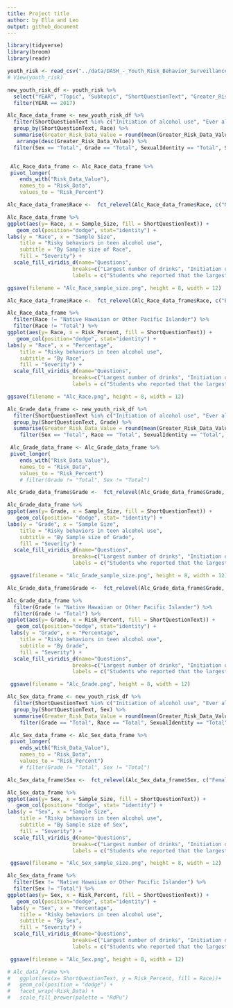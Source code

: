 ```yaml
---
title: Project title
author: by Ella and Leo
output: github_document
---
```


```r
library(tidyverse)
library(broom)
library(readr)
```

```r
youth_risk <- read_csv("../data/DASH_-_Youth_Risk_Behavior_Surveillance_System__YRBSS___High_School____Including_Sexual_Orientation_20240207.csv")
# View(youth_risk)

```

```r
new_youth_risk_df <- youth_risk %>% 
  select("YEAR", "Topic", "Subtopic", "ShortQuestionText", "Greater_Risk_Data_Value", "Lesser_Risk_Data_Value", "Sample_Size", "Sex", "Race", "Grade", "SexualIdentity", "SexOfSexualContacts") %>%
  filter(YEAR == 2017)
```

```r
Alc_Race_data_frame <- new_youth_risk_df %>%
  filter(ShortQuestionText %in% c("Initiation of alcohol use", "Ever alcohol use", "Current alcohol use", "Largest number of drinks")) %>%
  group_by(ShortQuestionText, Race) %>%
  summarise(Greater_Risk_Data_Value = round(mean(Greater_Risk_Data_Value, na.rm =TRUE), digits = 0), Sample_Size = Sample_Size, Sex, Grade, SexualIdentity, SexOfSexualContacts)%>%
   arrange(desc(Greater_Risk_Data_Value)) %>%
  filter(Sex == "Total", Grade == "Total", SexualIdentity == "Total", SexOfSexualContacts == "Total")


 Alc_Race_data_frame <- Alc_Race_data_frame %>%
 pivot_longer(
    ends_with("Risk_Data_Value"), 
    names_to = "Risk_Data", 
    values_to = "Risk_Percent")  
```

```r
Alc_Race_data_frame$Race <-  fct_relevel(Alc_Race_data_frame$Race, c("Native Hawaiian or Other Pacific Islander", "Black or African American", "Asian","American Indian or Alaska Native", "Multiple Race", "Hispanic or Latino", "White", "Total")) 

Alc_Race_data_frame %>% 
ggplot(aes(y= Race, x = Sample_Size, fill = ShortQuestionText)) +
   geom_col(position="dodge", stat="identity") +
labs(y = "Race", x = "Sample Size",
    title = "Risky behaviors in teen alcohol use",
    subtitle = "By Sample size of Race",
    fill = "Severity") +
  scale_fill_viridis_d(name="Questions",
                     breaks=c("Largest number of drinks", "Initiation of alcohol use", "Ever alcohol use", "Current alcohol use"),
                     labels = c("Students who reported that the largest \nnumber of drinks they had in a row was 10 or more", "Students who had their first drink of \nalcohol before age 13 years", "Students who ever drank alcohol", "Students who currently drink alcohol"))

ggsave(filename = "Alc_Race_sample_size.png", height = 8, width = 12)
```

```r
Alc_Race_data_frame$Race <-  fct_relevel(Alc_Race_data_frame$Race, c("Black or African American", "Asian", "American Indian or Alaska Native", "Multiple Race", "Hispanic or Latino", "White", "Total"))

Alc_Race_data_frame %>% 
  filter(Race != "Native Hawaiian or Other Pacific Islander") %>%
  filter(Race != "Total") %>%
ggplot(aes(y= Race, x = Risk_Percent, fill = ShortQuestionText)) +
   geom_col(position="dodge", stat="identity") +
labs(y = "Race", x = "Percentage",
    title = "Risky behaviors in teen alcohol use",
    subtitle = "By Race",
    fill = "Severity") +
  scale_fill_viridis_d(name="Questions",
                     breaks=c("Largest number of drinks", "Initiation of alcohol use", "Ever alcohol use", "Current alcohol use"),
                     labels = c("Students who reported that the largest \nnumber of drinks they had in a row was 10 or more", "Students who had their first drink of \nalcohol before age 13 years", "Students who ever drank alcohol", "Students who currently drink alcohol"))

ggsave(filename = "Alc_Race.png", height = 8, width = 12)
```

```r
Alc_Grade_data_frame <- new_youth_risk_df %>%
  filter(ShortQuestionText %in% c("Initiation of alcohol use", "Ever alcohol use", "Current alcohol use", "Largest number of drinks")) %>%
  group_by(ShortQuestionText, Grade) %>%
  summarise(Greater_Risk_Data_Value = round(mean(Greater_Risk_Data_Value, na.rm =TRUE), digits = 0), Sample_Size = Sample_Size, Sex, Race, SexualIdentity, SexOfSexualContacts) %>%
    filter(Sex == "Total", Race == "Total", SexualIdentity == "Total", SexOfSexualContacts == "Total")

 Alc_Grade_data_frame <- Alc_Grade_data_frame %>%
 pivot_longer(
    ends_with("Risk_Data_Value"), 
    names_to = "Risk_Data", 
    values_to = "Risk_Percent") 
    # filter(Grade != "Total", Sex != "Total")
```
```r
Alc_Grade_data_frame$Grade <-  fct_relevel(Alc_Grade_data_frame$Grade,  c("9th", "10th", "11th", "12th", "Total"))

Alc_Grade_data_frame %>% 
ggplot(aes(y= Grade, x = Sample_Size, fill = ShortQuestionText)) +
   geom_col(position= "dodge", stat= "identity") +
labs(y = "Grade", x = "Sample Size",
    title = "Risky behaviors in teen alcohol use",
    subtitle = "By Sample size of Grade",
    fill = "Severity") +
  scale_fill_viridis_d(name="Questions",
                     breaks=c("Largest number of drinks", "Initiation of alcohol use", "Ever alcohol use", "Current alcohol use"),
                     labels = c("Students who reported that the largest \nnumber of drinks they had in a row was 10 or more", "Students who had their first drink of \nalcohol before age 13 years", "Students who ever drank alcohol", "Students who currently drink alcohol"))

 ggsave(filename = "Alc_Grade_sample_size.png", height = 8, width = 12)

```

```r
Alc_Grade_data_frame$Grade <-  fct_relevel(Alc_Grade_data_frame$Grade, c("9th", "10th", "11th", "12th", "Total"))

Alc_Grade_data_frame %>% 
  filter(Grade != "Native Hawaiian or Other Pacific Islander") %>%
  filter(Grade != "Total") %>%
ggplot(aes(y= Grade, x = Risk_Percent, fill = ShortQuestionText)) +
   geom_col(position="dodge", stat="identity") +
 labs(y = "Grade", x = "Percentage",
    title = "Risky behaviors in teen alcohol use",
    subtitle = "By Grade",
    fill = "Severity") +
  scale_fill_viridis_d(name="Questions",
                     breaks=c("Largest number of drinks", "Initiation of alcohol use", "Ever alcohol use", "Current alcohol use"),
                     labels = c("Students who reported that the largest \nnumber of drinks they had in a row was 10 or more", "Students who had their first drink of \nalcohol before age 13 years", "Students who ever drank alcohol", "Students who currently drink alcohol"))

 ggsave(filename = "Alc_Grade.png", height = 8, width = 12)

```
```r
Alc_Sex_data_frame <- new_youth_risk_df %>%
  filter(ShortQuestionText %in% c("Initiation of alcohol use", "Ever alcohol use", "Current alcohol use", "Largest number of drinks")) %>%
  group_by(ShortQuestionText, Sex) %>%
  summarise(Greater_Risk_Data_Value = round(mean(Greater_Risk_Data_Value, na.rm =TRUE), digits = 0), Sample_Size = Sample_Size, Grade, Race, SexualIdentity, SexOfSexualContacts) %>%
    filter(Grade == "Total", Race == "Total", SexualIdentity == "Total", SexOfSexualContacts == "Total")

 Alc_Sex_data_frame <- Alc_Sex_data_frame %>%
 pivot_longer(
    ends_with("Risk_Data_Value"), 
    names_to = "Risk_Data", 
    values_to = "Risk_Percent") 
    # filter(Grade != "Total", Sex != "Total")
```
```r
Alc_Sex_data_frame$Sex <-  fct_relevel(Alc_Sex_data_frame$Sex, c("Female","Male", "Total"))

Alc_Sex_data_frame %>% 
ggplot(aes(y= Sex, x = Sample_Size, fill = ShortQuestionText)) +
   geom_col(position= "dodge", stat= "identity") +
labs(y = "Sex", x = "Sample Size",
    title = "Risky behaviors in teen alcohol use",
    subtitle = "By Sample size of Sex",
    fill = "Severity") +
  scale_fill_viridis_d(name="Questions",
                     breaks=c("Largest number of drinks", "Initiation of alcohol use", "Ever alcohol use", "Current alcohol use"),
                     labels = c("Students who reported that the largest \nnumber of drinks they had in a row was 10 or more", "Students who had their first drink of \nalcohol before age 13 years", "Students who ever drank alcohol", "Students who currently drink alcohol"))

 ggsave(filename = "Alc_Sex_sample_size.png", height = 8, width = 12)

```

```r
Alc_Sex_data_frame %>% 
  filter(Sex != "Native Hawaiian or Other Pacific Islander") %>%
  filter(Sex != "Total") %>%
ggplot(aes(y= Sex, x = Risk_Percent, fill = ShortQuestionText)) +
   geom_col(position="dodge", stat="identity") +
 labs(y = "Sex", x = "Percentage",
    title = "Risky behaviors in teen alcohol use",
    subtitle = "By Sex",
    fill = "Severity") +
  scale_fill_viridis_d(name="Questions",
                     breaks=c("Largest number of drinks", "Initiation of alcohol use", "Ever alcohol use", "Current alcohol use"),
                     labels = c("Students who reported that the largest \nnumber of drinks they had in a row was 10 or more", "Students who had their first drink of \nalcohol before age 13 years", "Students who ever drank alcohol", "Students who currently drink alcohol"))

 ggsave(filename = "Alc_Sex.png", height = 8, width = 12)

```

```r
# Alc_data_frame %>% 
#   ggplot(aes(x= ShortQuestionText, y = Risk_Percent, fill = Race))+
#   geom_col(position = "dodge") +
#   facet_wrap(~Risk_Data) +
#   scale_fill_brewer(palette = "RdPu")
```

